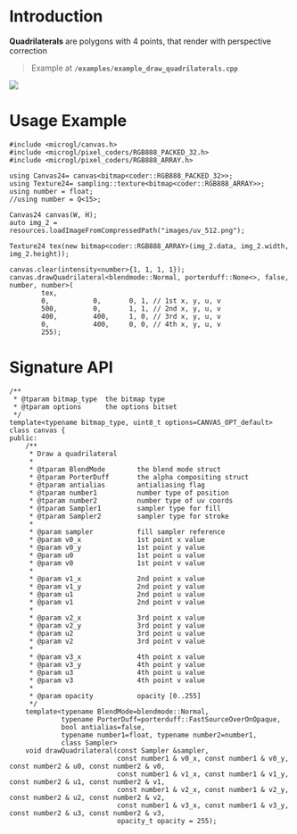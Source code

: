 # Introduction

**Quadrilaterals** are polygons with 4 points, that render with perspective correction

> Example at **`/examples/example_draw_quadrilaterals.cpp`**

<Image src='/images/canvas_quadri.png' className='w-[250px] h-[250px] my-10 mx-auto' imgClass=''  />

# Usage Example

```lang=cpp
#include <microgl/canvas.h>
#include <microgl/pixel_coders/RGB888_PACKED_32.h>
#include <microgl/pixel_coders/RGB888_ARRAY.h>

using Canvas24= canvas<bitmap<coder::RGB888_PACKED_32>>;
using Texture24= sampling::texture<bitmap<coder::RGB888_ARRAY>>;
using number = float;
//using number = Q<15>;

Canvas24 canvas(W, H);
auto img_2 = resources.loadImageFromCompressedPath("images/uv_512.png");

Texture24 tex(new bitmap<coder::RGB888_ARRAY>(img_2.data, img_2.width, img_2.height));

canvas.clear(intensity<number>{1, 1, 1, 1});
canvas.drawQuadrilateral<blendmode::Normal, porterduff::None<>, false, number, number>(
        tex,
        0,           0,       0, 1, // 1st x, y, u, v
        500,         0,       1, 1, // 2nd x, y, u, v
        400,         400,     1, 0, // 3rd x, y, u, v
        0,           400,     0, 0, // 4th x, y, u, v
        255);

```

# Signature API

```lang=cpp
/**
 * @tparam bitmap_type  the bitmap type
 * @tparam options      the options bitset
 */
template<typename bitmap_type, uint8_t options=CANVAS_OPT_default>
class canvas {
public:
    /**
     * Draw a quadrilateral
     *
     * @tparam BlendMode        the blend mode struct
     * @tparam PorterDuff       the alpha compositing struct
     * @tparam antialias        antialiasing flag
     * @tparam number1          number type of position
     * @tparam number2          number type of uv coords
     * @tparam Sampler1         sampler type for fill
     * @tparam Sampler2         sampler type for stroke
     *
     * @param sampler           fill sampler reference
     * @param v0_x              1st point x value
     * @param v0_y              1st point y value
     * @param u0                1st point u value
     * @param v0                1st point v value
     *
     * @param v1_x              2nd point x value
     * @param v1_y              2nd point y value
     * @param u1                2nd point u value
     * @param v1                2nd point v value
     *
     * @param v2_x              3rd point x value
     * @param v2_y              3rd point y value
     * @param u2                3rd point u value
     * @param v2                3rd point v value
     *
     * @param v3_x              4th point x value
     * @param v3_y              4th point y value
     * @param u3                4th point u value
     * @param v3                4th point v value
     *
     * @param opacity           opacity [0..255]
     */
    template<typename BlendMode=blendmode::Normal,
             typename PorterDuff=porterduff::FastSourceOverOnOpaque,
             bool antialias=false, 
             typename number1=float, typename number2=number1, 
             class Sampler>
    void drawQuadrilateral(const Sampler &sampler,
                           const number1 & v0_x, const number1 & v0_y, const number2 & u0, const number2 & v0,
                           const number1 & v1_x, const number1 & v1_y, const number2 & u1, const number2 & v1,
                           const number1 & v2_x, const number1 & v2_y, const number2 & u2, const number2 & v2,
                           const number1 & v3_x, const number1 & v3_y, const number2 & u3, const number2 & v3,
                           opacity_t opacity = 255);

```

